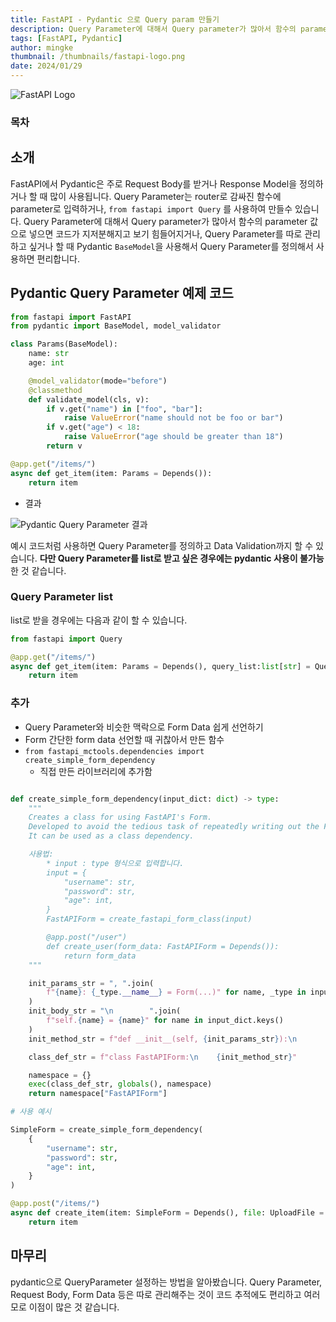 ```yaml
---
title: FastAPI - Pydantic 으로 Query param 만들기
description: Query Parameter에 대해서 Query parameter가 많아서 함수의 parameter 값으로 넣으면 코드가 지저분해지고 보기 힘들어지거나, Query Parameter를 따로 관리하고 싶거나 할 때 Pydantic BaseModel을 사용해서 Query Parameter를 정의해서 사용하면 편리합니다.
tags: [FastAPI, Pydantic]
author: mingke
thumbnail: /thumbnails/fastapi-logo.png
date: 2024/01/29
---
```


<Image src="/thumbnails/fastapi-logo.png" alt="FastAPI Logo" />

### 목차

## 소개

FastAPI에서 Pydantic은 주로 Request Body를 받거나 Response Model을 정의하거나 할 때 많이 사용됩니다. Query Parameter는 router로 감싸진 함수에 parameter로 입력하거나, `from fastapi import Query` 를 사용하여 만들수 있습니다. Query Parameter에 대해서 Query parameter가 많아서 함수의 parameter 값으로 넣으면 코드가 지저분해지고 보기 힘들어지거나, Query Parameter를 따로 관리하고 싶거나 할 때 Pydantic `BaseModel`을 사용해서 Query Parameter를 정의해서 사용하면 편리합니다.

## Pydantic Query Parameter 예제 코드

```python
from fastapi import FastAPI
from pydantic import BaseModel, model_validator

class Params(BaseModel):
    name: str
    age: int

    @model_validator(mode="before")
    @classmethod
    def validate_model(cls, v):
        if v.get("name") in ["foo", "bar"]:
            raise ValueError("name should not be foo or bar")
        if v.get("age") < 18:
            raise ValueError("age should be greater than 18")
        return v

@app.get("/items/")
async def get_item(item: Params = Depends()):
    return item
```

- 결과

<Image
  src="/fastapi-pydantic-query-params/01.png"
  alt="Pydantic Query Parameter 결과"
  caption="Pydantic QueryParameter Swagger 화면"
/>

예시 코드처럼 사용하면 Query Parameter를 정의하고 Data Validation까지 할 수 있습니다. **다만 Query Parameter를 list로 받고 싶은 경우에는 pydantic 사용이 불가능**한 것 같습니다.

### Query Parameter list

list로 받을 경우에는 다음과 같이 할 수 있습니다.

```python
from fastapi import Query

@app.get("/items/")
async def get_item(item: Params = Depends(), query_list:list[str] = Query(...)):
    return item
```

### 추가

- Query Parameter와 비슷한 맥락으로 Form Data 쉽게 선언하기
- Form 간단한 form data 선언할 때 귀찮아서 만든 함수
- `from fastapi_mctools.dependencies import create_simple_form_dependency`
  - 직접 만든 라이브러리에 추가함

```python

def create_simple_form_dependency(input_dict: dict) -> type:
    """
    Creates a class for using FastAPI's Form.
    Developed to avoid the tedious task of repeatedly writing out the Form.
    It can be used as a class dependency.

    사용법:
        * input : type 형식으로 입력합니다.
        input = {
            "username": str,
            "password": str,
            "age": int,
        }
        FastAPIForm = create_fastapi_form_class(input)

        @app.post("/user")
        def create_user(form_data: FastAPIForm = Depends()):
            return form_data
    """

    init_params_str = ", ".join(
        f"{name}: {_type.__name__} = Form(...)" for name, _type in input_dict.items()
    )
    init_body_str = "\n        ".join(
        f"self.{name} = {name}" for name in input_dict.keys()
    )
    init_method_str = f"def __init__(self, {init_params_str}):\n        {init_body_str}"

    class_def_str = f"class FastAPIForm:\n    {init_method_str}"

    namespace = {}
    exec(class_def_str, globals(), namespace)
    return namespace["FastAPIForm"]

# 사용 예시

SimpleForm = create_simple_form_dependency(
    {
        "username": str,
        "password": str,
        "age": int,
    }
)

@app.post("/items/")
async def create_item(item: SimpleForm = Depends(), file: UploadFile = File(...)):
    return item
```

## 마무리

pydantic으로 QueryParameter 설정하는 방법을 알아봤습니다. Query Parameter, Request Body, Form Data 등은 따로 관리해주는 것이 코드 추적에도 편리하고 여러모로 이점이 많은 것 같습니다.
